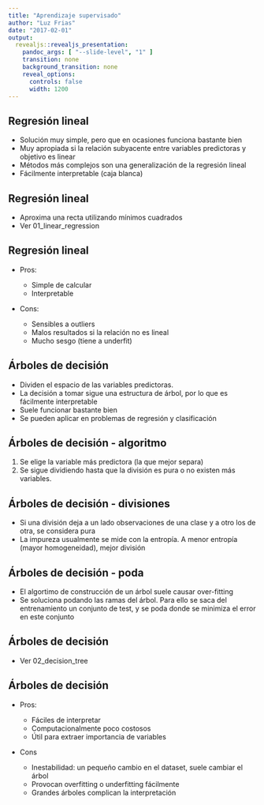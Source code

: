 ```yaml
---
title: "Aprendizaje supervisado"
author: "Luz Frias"
date: "2017-02-01"
output:
  revealjs::revealjs_presentation:
    pandoc_args: [ "--slide-level", "1" ]
    transition: none
    background_transition: none
    reveal_options:
      controls: false
      width: 1200
---
```


## Regresión lineal

* Solución muy simple, pero que en ocasiones funciona bastante bien
* Muy apropiada si la relación subyacente entre variables predictoras y objetivo es linear
* Métodos más complejos son una generalización de la regresión lineal
* Fácilmente interpretable (caja blanca)

## Regresión lineal

* Aproxima una recta utilizando mínimos cuadrados
* Ver 01_linear_regression

## Regresión lineal

* Pros:

    * Simple de calcular
    * Interpretable

* Cons:

    * Sensibles a outliers
    * Malos resultados si la relación no es lineal
    * Mucho sesgo (tiene a underfit)

## Árboles de decisión

* Dividen el espacio de las variables predictoras.
* La decisión a tomar sigue una estructura de árbol, por lo que es fácilmente interpretable
* Suele funcionar bastante bien
* Se pueden aplicar en problemas de regresión y clasificación

## Árboles de decisión - algoritmo

1. Se elige la variable más predictora (la que mejor separa)
2. Se sigue dividiendo hasta que la división es pura o no existen más variables.

## Árboles de decisión - divisiones

* Si una división deja a un lado observaciones de una clase y a otro los de otra, se considera pura
* La impureza usualmente se mide con la entropía. A menor entropía (mayor homogeneidad), mejor división

## Árboles de decisión - poda

* El algortimo de construcción de un árbol suele causar over-fitting
* Se soluciona podando las ramas del árbol. Para ello se saca del entrenamiento un conjunto de test, y se poda donde se minimiza el error en este conjunto

## Árboles de decisión

* Ver 02_decision_tree

## Árboles de decisión

* Pros:

    * Fáciles de interpretar
    * Computacionalmente poco costosos
    * Útil para extraer importancia de variables

* Cons

    * Inestabilidad: un pequeño cambio en el dataset, suele cambiar el árbol
    * Provocan overfitting o underfitting fácilmente
    * Grandes árboles complican la interpretación

